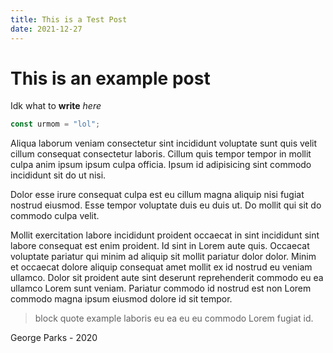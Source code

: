```yaml
---
title: This is a Test Post
date: 2021-12-27
---
```


# This is an example post
Idk what to **write** *here*

```javascript
const urmom = "lol";
```

Aliqua laborum veniam consectetur sint incididunt voluptate sunt quis velit cillum consequat consectetur laboris. Cillum quis tempor tempor in mollit culpa anim ipsum ipsum culpa officia. Ipsum id adipisicing sint commodo incididunt sit do ut nisi.

Dolor esse irure consequat culpa est eu cillum magna aliquip nisi fugiat nostrud eiusmod. Esse tempor voluptate duis eu duis ut. Do mollit qui sit do commodo culpa velit.

Mollit exercitation labore incididunt proident occaecat in sint incididunt sint labore consequat est enim proident. Id sint in Lorem aute quis. Occaecat voluptate pariatur qui minim ad aliquip sit mollit pariatur dolor dolor. Minim et occaecat dolore aliquip consequat amet mollit ex id nostrud eu veniam ullamco. Dolor sit proident aute sint deserunt reprehenderit commodo eu ea ullamco Lorem sunt veniam. Pariatur commodo id nostrud est non Lorem commodo magna ipsum eiusmod dolore id sit tempor.
> block quote example  laboris eu ea eu eu commodo Lorem fugiat id.
> 
George Parks - 2020